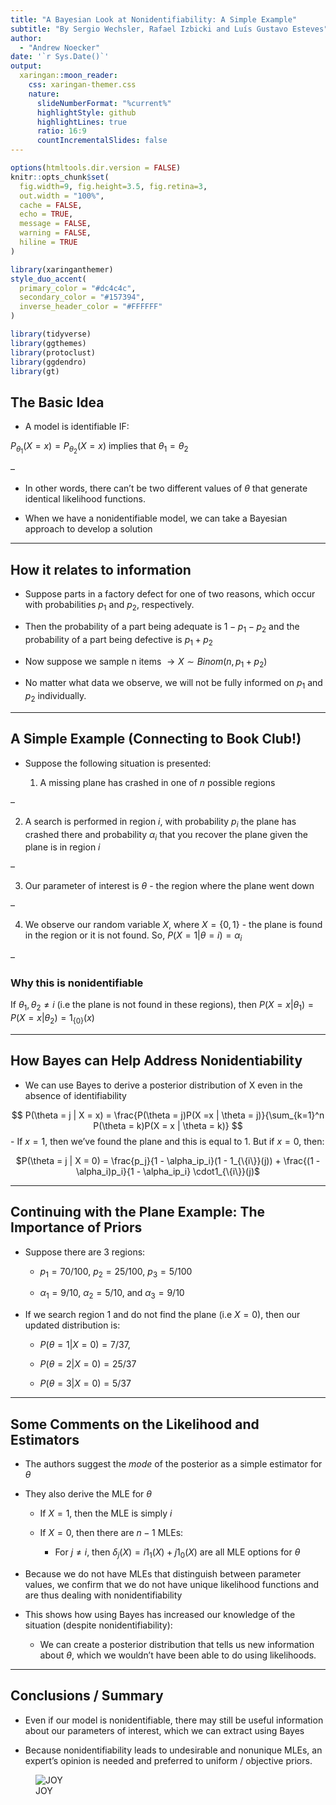 ```yaml
---
title: "A Bayesian Look at Nonidentifiability: A Simple Example"
subtitle: "By Sergio Wechsler, Rafael Izbicki and Luís Gustavo Esteves"  
author: 
  - "Andrew Noecker"
date: '`r Sys.Date()`'
output:
  xaringan::moon_reader:
    css: xaringan-themer.css
    nature:
      slideNumberFormat: "%current%"
      highlightStyle: github
      highlightLines: true
      ratio: 16:9
      countIncrementalSlides: false
---
```


```r
options(htmltools.dir.version = FALSE)
knitr::opts_chunk$set(
  fig.width=9, fig.height=3.5, fig.retina=3,
  out.width = "100%",
  cache = FALSE,
  echo = TRUE,
  message = FALSE, 
  warning = FALSE,
  hiline = TRUE
)
```

```r
library(xaringanthemer)
style_duo_accent(
  primary_color = "#dc4c4c",
  secondary_color = "#157394",
  inverse_header_color = "#FFFFFF"
)
```

```r
library(tidyverse)
library(ggthemes)
library(protoclust)
library(ggdendro)
library(gt)
```



## The Basic Idea

- A model is identifiable IF:


$P_{\theta_1}(X = x) = P_{\theta_2}(X = x) \text{ implies that } \theta_1 = \theta_2$

--


- In other words, there can't be two different values of $\theta$ that generate identical likelihood functions.



- When we have a nonidentifiable model, we can take a Bayesian approach to develop a solution



<!-- Text can be **bold**, _italic_, ~~strikethrough~~, or `inline code`. -->

---

## How it relates to information

- Suppose parts in a factory defect for one of two reasons, which occur with probabilities $p_1 \text{ and } p_2$, respectively. 


- Then the probability of a part being adequate is $1 - p_1 - p_2$ and the probability of a part being defective is $p_1 + p_2$


- Now suppose we sample n items $\rightarrow X \sim Binom(n, p_1 + p_2)$


- No matter what data we observe, we will not be fully informed on $p_1$ and $p_2$ individually. 


---

## A Simple Example (Connecting to Book Club!)

- Suppose the following situation is presented:

  1. A missing plane has crashed in one of *n* possible regions

--

  2. A search is performed in region *i*, with probability $p_i$ the plane has crashed there and probability $\alpha_i$ that you recover the plane given the plane is in region *i*

--

  3. Our parameter of interest is $\theta$ - the region where the plane went down

--

  4. We observe our random variable $X$, where $X = \{0, 1\}$ - the plane is found in the region or it is not found. So, $P(X = 1 | \theta = i) = \alpha_i$

--

### Why this is nonidentifiable

If $\theta_1, \theta_2 \neq i$ (i.e the plane is not found in these regions), then $P(X = x | \theta_1) = P(X = x | \theta_2) = 1_{\{0\}}(x)$


---


## How Bayes can Help Address Nonidentiability

- We can use Bayes to derive a posterior distribution of X even in the absence of identifiability


$$ 
P(\theta = j | X = x) = \frac{P(\theta = j)P(X =x | \theta = j)}{\sum_{k=1}^n P(\theta = k)P(X = x | \theta = k)}
$$
- If $x = 1$, then we've found the plane and this is equal to 1. But if $x = 0$, then:




<center> 
$P(\theta = j | X = 0) = \frac{p_j}{1 - \alpha_ip_i}(1 - 1_{\{i\}}(j)) + \frac{(1 - \alpha_i)p_i}{1 - \alpha_ip_i} \cdot1_{\{i\}}(j)$
</center>



---

## Continuing with the Plane Example: The Importance of Priors

- Suppose there are 3 regions:

  - $p_1 = 70/100$, $p_2 = 25/100$, $p_3 = 5/100$
  
  - $\alpha_1 = 9/10$, $\alpha_2 = 5/10$, and $\alpha_3 = 9/10$

- If we search region 1 and do not find the plane (i.e $X = 0$), then our updated distribution is:

  - $P(\theta = 1 | X = 0) = 7/37$, 
  
  - $P(\theta = 2 | X = 0) = 25/37$
  
  - $P(\theta = 3 | X = 0) = 5 / 37$


---

## Some Comments on the Likelihood and Estimators

- The authors suggest the *mode* of the posterior as a simple estimator for $\theta$

- They also derive the MLE for $\theta$ 

  - If $X = 1$, then the MLE is simply $i$
  
  - If $X = 0$, then there are $n-1$ MLEs:
  
    - For $j \neq i$, then $\delta_j(X) = i1_1(X) + j1_0(X)$ are all MLE options for $\theta$
    
- Because we do not have MLEs that distinguish between parameter values, we confirm that we do not have unique likelihood functions and are thus dealing with nonidentifiability

- This shows how using Bayes has increased our knowledge of the situation (despite nonidentifiability): 

  - We can create a posterior distribution that tells us new information about $\theta$, which we wouldn't have been able to do using likelihoods. 


---

## Conclusions / Summary

- Even if our model is nonidentifiable, there may still be useful information about our parameters of interest, which we can extract using Bayes

- Because nonidentifiability leads to undesirable and nonunique MLEs, an expert's opinion is needed and preferred to uniform / objective priors. 


![JOY](joy.jpeg)
